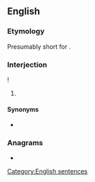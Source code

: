==English==

===Etymology===
Presumably short for {{m|en|I'll be damned}}.

===Interjection===
{{en-interj}}!

# {{lb|en|idiomatic}} {{non-gloss definition|Expressing [[surprise]].}}

====Synonyms====
* {{seeSynonyms|wow}}

===Anagrams===
* {{anagrams|en|Belli|Ibell|Liebl|libel}}

[[Category:English sentences]]